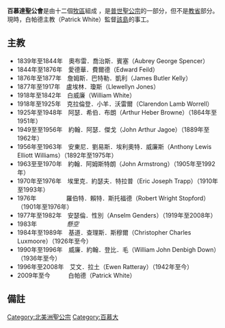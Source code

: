 {{unreferenced|time=2010-09-23T18:46:52+00:00}}
{{Infobox 聖公會
| show_name=百慕達聖公會
| original_name=Anglican Church of Bermuda
| image=[[File:Anglican_Church_of_Bermuda_arms.svg|150px]]
| leadership=百慕達主教
| ordinary=白帕德博士
| emeritus=基道．查理斯．斯穆爾<br>威廉．約翰．登比．毛<br>艾文．拉土
| headquarters=百慕達
| territory={{BER}}
| location=百慕達[[漢密爾頓_(百慕大)|漢密爾頓]]教堂街
| cathedral=至聖三一座堂
| established=1839年
| population=16,323
| website=[http://www.anglican.bm 百慕達聖公會官方網站]
}}
'''百慕達聖公會'''{{noteTag|1=[http://www.anglicancommunion.org/tour/diocese.cfm?Idind=756 普世聖公宗]}}是由十二個[[牧區_(聖公宗)|牧區]]組成 ，是[[普世聖公宗|普世聖公宗]]的一部分，但不是[[教省|教省]]部分。現時，白帕德主教（Patrick White）{{noteTag|1=[http://www.anglican.bm 百慕達聖公會官方網站]　－　艾文．拉土主教照片}}監督[[百慕達|該島]]的事工。

==主教==
* 1839年至1844年　奧布雷．喬治斯．賓塞（Aubrey George Spencer）
* 1844年至1876年　愛德華．費爾德（Edward Feild）
* 1876年至1877年　詹姆斯．巴特勒．凱利（James Butler Kelly）
* 1877年至1917年　盧埃林．瓊斯（Llewellyn Jones）
* 1918年至1842年　白威廉（William White）
* 1918年至1925年　克拉倫登．小羊．沃雷爾（Clarendon Lamb Worrell）
* 1925年至1948年　阿瑟．希伯．布朗（Arthur Heber Browne）（1864年至1951年）
* 1949至至1956年　約翰．阿瑟．傑戈（John Arthur Jagoe）（1889年至1962年）
* 1956年至1963年　安東尼．劉易斯．埃利奧特．威廉斯（Anthony Lewis Elliott Williams）（1892年至1975年）
* 1963至至1970年　約翰．阿姆斯特朗（John Armstrong）（1905年至1992年）
* 1970年至1976年　埃里克．約瑟夫．特拉普（Eric Joseph Trapp）（1910年至1993年）
* 1976年　　　　　羅伯特．賴特．斯托福德（Robert Wright Stopford）（1901年至1976年）　
* 1977年至1982年　安瑟倫．性別（Anselm Genders）（1919年至2008年）
* 1983年　　　　　''懸空''
* 1984年至1989年　基道．查理斯．斯穆爾（Christopher Charles Luxmoore）（1926年至今）
* 1990年至1996年　威廉．約翰．登比．毛（William John Denbigh Down）（1936年至今）
* 1996年至2008年　艾文．拉土（Ewen Ratteray）（1942年至今）
* 2009年至今　　　白帕德（Patrick White）

==備註==
{{NoteFoot}}

{{Bermuda-stub}}

{{聖公會}}

[[Category:北美洲聖公宗|Category:北美洲聖公宗]]
[[Category:百慕大|Category:百慕大]]